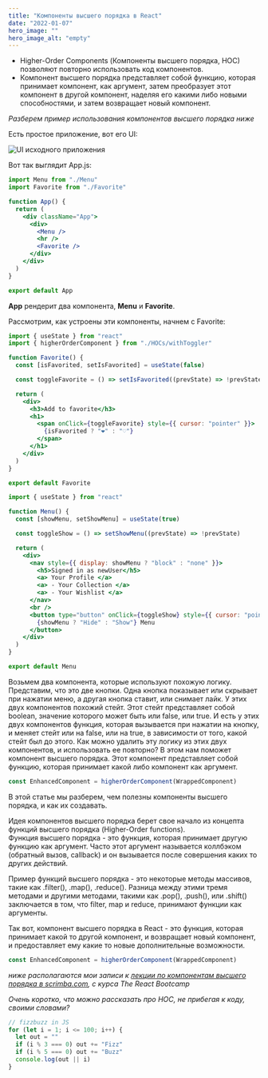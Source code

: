 ```yaml
---
title: "Компоненты высшего порядка в React"
date: "2022-01-07"
hero_image: ""
hero_image_alt: "empty"
---
```


- Higher-Order Components (Компоненты высшего порядка, HOC) позволяют повторно использовать код компонентов.
- Компонент высшего порядка представляет собой функцию, которая принимает компонент, как аргумент, затем преобразует этот компонент в другой компонент, наделяя его какими либо новыми способностями, и затем возвращает новый компонент.

_Разберем пример использования компонентов высшего порядка ниже_

Есть простое приложение, вот его UI:

![UI исходного приложения](./2022-01-17_13-33.png)

Вот так выглядит App.js:

```jsx file=src/App.js highlights=8,10
import Menu from "./Menu"
import Favorite from "./Favorite"

function App() {
  return (
    <div className="App">
      <div>
        <Menu />
        <hr />
        <Favorite />
      </div>
    </div>
  )
}

export default App
```

**App** рендерит два компонента, **Menu** и **Favorite**.

Рассмотрим, как устроены эти компоненты, начнем с Favorite:

```jsx file=src/Favorite.js highlights=5-7
import { useState } from "react"
import { higherOrderComponent } from "./HOCs/withToggler"

function Favorite() {
  const [isFavorited, setIsFavorited] = useState(false)

  const toggleFavorite = () => setIsFavorited((prevState) => !prevState)

  return (
    <div>
      <h3>Add to favorite</h3>
      <h1>
        <span onClick={toggleFavorite} style={{ cursor: "pointer" }}>
          {isFavorited ? "❤️" : "♡"}
        </span>
      </h1>
    </div>
  )
}

export default Favorite
```

```jsx file=src/Menu.js
import { useState } from "react"

function Menu() {
  const [showMenu, setShowMenu] = useState(true)

  const toggleShow = () => setShowMenu((prevState) => !prevState)

  return (
    <div>
      <nav style={{ display: showMenu ? "block" : "none" }}>
        <h5>Signed in as newUser</h5>
        <a> Your Profile </a>
        <a> - Your Collection </a>
        <a> - Your Wishlist </a>
      </nav>
      <br />
      <button type="button" onClick={toggleShow} style={{ cursor: "pointer" }}>
        {showMenu ? "Hide" : "Show"} Menu
      </button>
    </div>
  )
}

export default Menu
```

Возьмем два компонента, которые используют похожую логику. Представим, что это две кнопки. Одна кнопка показывает или скрывает при нажатии меню, а другая кнопка ставит, или снимает лайк. У этих двух компонентов похожий стейт. Этот стейт представляет собой boolean, значение которого может быть или false, или true. И есть у этих двух компонентов функция, которая вызывается при нажатии на кнопку, и меняет стейт или на false, или на true, в зависимости от того, какой стейт был до этого. Как можно удалить эту логику из этих двух компонентов, и использовать ее повторно? В этом нам поможет компонент высшего порядка. Этот компонент представляет собой функцию, которая принимает какой либо компонент как аргумент.

```js file=fancy-button.js
const EnhancedComponent = higherOrderComponent(WrappedComponent)
```

В этой статье мы разберем, чем полезны компоненты высшего порядка, и как их создавать.

Идея компонентов высшего порядка берет свое начало из концепта функций высшего порядка (Higher-Order functions). <br />
Функция высшего порядка - это функция, которая принимает другую функцию как аргумент. Часто этот аргумент называется коллбэком (обратный вызов, callback) и он вызывается после совершения каких то других действий.

Пример функций высшего порядка - это некоторые методы массивов, такие как .filter(), .map(), .reduce(). Разница между этими тремя методами и другими методами, такими как .pop(), .push(), или .shift() заключается в том, что filter, map и reduce, принимают функции как аргументы.

Так вот, компонент высшего порядка в React - это функция, которая принимает какой то другой компонент, и возвращает новый компонент, и предоставляет ему какие то новые дополнительные возможности.

```js
const EnhancedComponent = higherOrderComponent(WrappedComponent)
```

_ниже располагаются мои записи к [лекции по компонентам высшего порядка в scrimba.com](https://scrimba.com/learn/react/higher-order-components-hocs-part-1-cQq9QKcJ), с курса The React Bootcamp_

_Очень коротко, что можно рассказать про HOC, не прибегая к коду, своими словами?_

```js highlights=1,3-5
// fizzbuzz in JS
for (let i = 1; i <= 100; i++) {
  let out = ""
  if (i % 3 === 0) out += "Fizz"
  if (i % 5 === 0) out += "Buzz"
  console.log(out || i)
}
```

